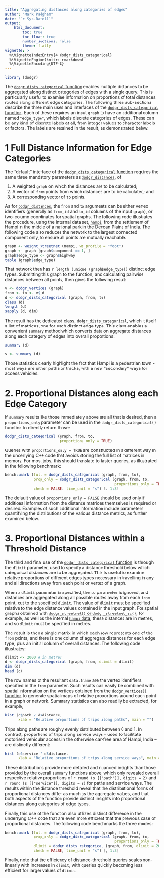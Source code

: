 ```yaml
---
title: "Aggregating distances along categories of edges"
author: "Mark Padgham"
date: "`r Sys.Date()`"
output: 
    html_document:
        toc: true
        toc_float: true
        number_sections: false
        theme: flatly
vignette: >
  %\VignetteIndexEntry{4 dodgr_dists_categorical}
  %\VignetteEngine{knitr::rmarkdown}
  %\VignetteEncoding{UTF-8}
---
```


```r
library (dodgr)
```

The [`dodgr_dists_categorical`
function](https://UrbanAnalyst.github.io/dodgr/reference/dodgr_dists_categorical.html)
enables multiple distances to be aggregated along distinct categories of edges
with a single query. This is particularly useful to examine information on
proportions of total distances routed along different edge categories. The
following three sub-sections describe the three main uses and interfaces of the
[`dodgr_dists_categorical`
function](https://UrbanAnalyst.github.io/dodgr/reference/dodgr_dists_categorical.html).
Each of these requires an input `graph` to have an additional column named
`"edge_type"`, which labels discrete categories of edges. These can be any kind
of discrete labels at all, from integer values to character labels or factors.
The labels are retained in the result, as demonstrated below.

# 1 Full Distance Information for Edge Categories

The "default" interface of the 
[`dodgr_dists_categorical`
function](https://UrbanAnalyst.github.io/dodgr/reference/dodgr_dists_categorical.html)
requires the same three mandatory parameters as 
[`dodgr_distances`](https://UrbanAnalyst.github.io/dodgr/reference/dodgr_dists.html), of

1. A weighted `graph` on which the distances are to be calculated;
2. A vector of `from` points from which distances are to be calculated; and
3. A corresponding vector of `to` points.

As for 
[`dodgr_distances`](https://UrbanAnalyst.github.io/dodgr/reference/dodgr_dists.html),
the `from` and `to` arguments can be either vertex identifiers (generally as
`from_id` and `to_id` columns of the input `graph`), or two-column coordinates
for spatial graphs. The following code illustrates the procedure, using the
internal data set,
[`hampi`](https://UrbanAnalyst.github.io/dodgr/reference/hampi.html), from the
settlement of Hampi in the middle of a national park in the Deccan Plains of
India. The following code also reduces the network to the largest connected
component only, to ensure all points are mutually reachable.

```r
graph <- weight_streetnet (hampi, wt_profile = "foot")
graph <- graph [graph$component == 1, ]
graph$edge_type <- graph$highway
table (graph$edge_type)
```

That network then has `r length (unique (graph$edge_type))` distinct edge
types. Submitting this graph to the function, and calculating pairwise
distances between all points, then gives the following result:

```r
v <- dodgr_vertices (graph)
from <- to <- v$id
d <- dodgr_dists_categorical (graph, from, to)
class (d)
length (d)
sapply (d, dim)
```

The result has the dedicated class, `dodgr_dists_categorical`, which it itself
a list of matrices, one for each distinct edge type. This class enables
a convenient `summary` method which converts data on aggregate distances along
each category of edges into overall proportions:

```r
summary (d)
```
```r
s <- summary (d)
```

Those statistics clearly highlight the fact that Hampi is a pedestrian town -
most ways are either paths or tracks, with a new "secondary" ways for access
vehicles.


# 2. Proportional Distances along each Edge Category

If `summary` results like those immediately above are all that is desired, then
a `proportions_only` parameter can be used in the `dodgr_dists_categorical()`
function to directly return those:

```r
dodgr_dists_categorical (graph, from, to,
                         proportions_only = TRUE)
```


Queries with `proportions_only = TRUE` are constructed in a different way in
the underlying C++ code that avoids storing the full list of matrices in
memory. For most jobs, this should translate to faster queries, as illustrated
in the following benchmark:

```r
bench::mark (full = dodgr_dists_categorical (graph, from, to),
             prop_only = dodgr_dists_categorical (graph, from, to,
                                                  proportions_only = TRUE),
             check = FALSE, time_unit = "s") [, 1:3]
```

The default value of `proportions_only = FALSE` should be used only if
additional information from the distance matrices themselves is required or
desired. Examples of such additional information include parameters quantifying
the distributions of the various distance metrics, as further examined below.

# 3. Proportional Distances within a Threshold Distance

The third and final use of the [`dodgr_dists_categorical`
function](https://UrbanAnalyst.github.io/dodgr/reference/dodgr_dists_categorical.html)
is through the `dlimit` parameter, used to specify a distance threshold below
which categorical distances are to be aggregated. This is useful to examine
relative proportions of different edges types necessary in travelling in any
and all directions away from each point or vertex of a graph.

When a `dlimit` parameter is specified, the `to` parameter is ignored, and
distances are aggregated along all possible routes away from each `from` point,
out to the specified `dlimit`. The value of `dlimit` must be specified relative
to the edge distance values contained in the input graph. For spatial graphs
obtained with [`dodgr_streetnet()` or
`dodgr_streetnet_sc()`](https://UrbanAnalyst.github.io/dodgr/reference/dodgr_streetnet.html),
for example, as well as the internal [`hampi`
data](https://UrbanAnalyst.github.io/dodgr/reference/hampi.html), these distances
are in metres, and so `dlimit` must be specified in metres.

The result is then a single matrix in which each row represents one of the
`from` points, and there is one column of aggregate distances for each edge
type, plus an initial column of overall distances. The following code
illustrates:

```r
dlimit <- 2000 # in metres
d <- dodgr_dists_categorical (graph, from, dlimit = dlimit)
dim (d)
head (d)
```

The row names of the resultant `data.frame` are the vertex identifiers
specified in the `from` parameter. Such results can easily be combined with
spatial information on the vertices obtained from the [`dodgr_vertices()`
function](https://UrbanAnalyst.github.io/dodgr/reference/dodgr_vertices.html) to
generate spatial maps of relative proportions around each point in a graph or
network. Summary statistics can also readily be extracted, for example,

```r
hist (d$path / d$distance,
      xlab = "Relative proportions of trips along paths", main = "")
```

Trips along paths are roughly evenly distributed between 0 and 1. In contrast,
proportions of trips along service ways -- used to facilitate motorised
vehicular access in the otherwise car-free area of Hampi, India -- are
distinctly different:

```r
hist (d$service / d$distance,
      xlab = "Relative proportions of trips along service ways", main = "")
```

These distributions provide more detailed and nuanced insights than those
provided by the overall `summary` functions above, which only revealed overall
respective relative proportions of `r round (s [["path"]], digits = 2)` and
`r round (s [["service"]], digits = 2)` for paths and service ways. The results
within the distance threshold reveal that the distributional forms of
proportional distances differ as much as the aggregate values, and that both
aspects of the function provide distinct insights into proportional distances
along categories of edge types.

Finally, this use of the function also utilizes distinct difference in the
underlying C++ code that are even more efficient that the previous case of
proportional distances. The following code benchmarks the three modes:

```r
bench::mark (full = dodgr_dists_categorical (graph, from, to),
             prop_only = dodgr_dists_categorical (graph, from, to,
                                                  proportions_only = TRUE),
             dlimit = dodgr_dists_categorical (graph, from, dlimit = 2000),
             check = FALSE, time_unit = "s") [, 1:3]
```

Finally, note that the efficiency of distance-threshold queries scales
non-linearly with increases in `dlimit`, with queries quickly becoming less
efficient for larger values of `dlimit`.
